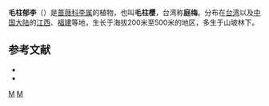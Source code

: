 {{Speciesbox
| parent= Prunus sect. Microcerasus
| genus = Prunus
| species = pogonostyla
| authority = Maxim.
}}

'''毛柱郁李'''（{{lang-xm|Prunus pogonostyla}}）是[[蔷薇科|蔷薇科]][[李属|李属]]的植物，也叫'''毛柱樱'''，台湾称'''庭梅'''。分布在[[台湾|台湾]]以及[[中国大陆|中国大陆]]的[[江西|江西]]、[[福建|福建]]等地，生长于海拔200米至500米的地区，多生于山坡林下。

== 参考文献 ==
<div class="references-small">
* {{cite web| url =http://www.bioinfo.cn/db05/KmzwSpecies.php?action=view&id=18926| title =毛柱郁李（原变种）| work =《中国高等植物数据库全库》| publisher =中国科学院微生物研究所| author =昆明植物研究所| accessdate =2009-02-25| deadurl =yes| archiveurl =https://web.archive.org/web/20160305042704/http://www.bioinfo.cn/db05/KmzwSpecies.php?action=view&id=18926| archivedate =2016-03-05}}
* {{TaiBNET| zh=庭梅 | id=204180 | binomial=Prunus pogonostyla | authority=Maxim., 1879 | var= | accessdate=2013-01-24}}
</div>
{{Taxonbar}}

[[Category:李属|M]]
[[Category:矮生樱组|M]]

{{植物小作品}}